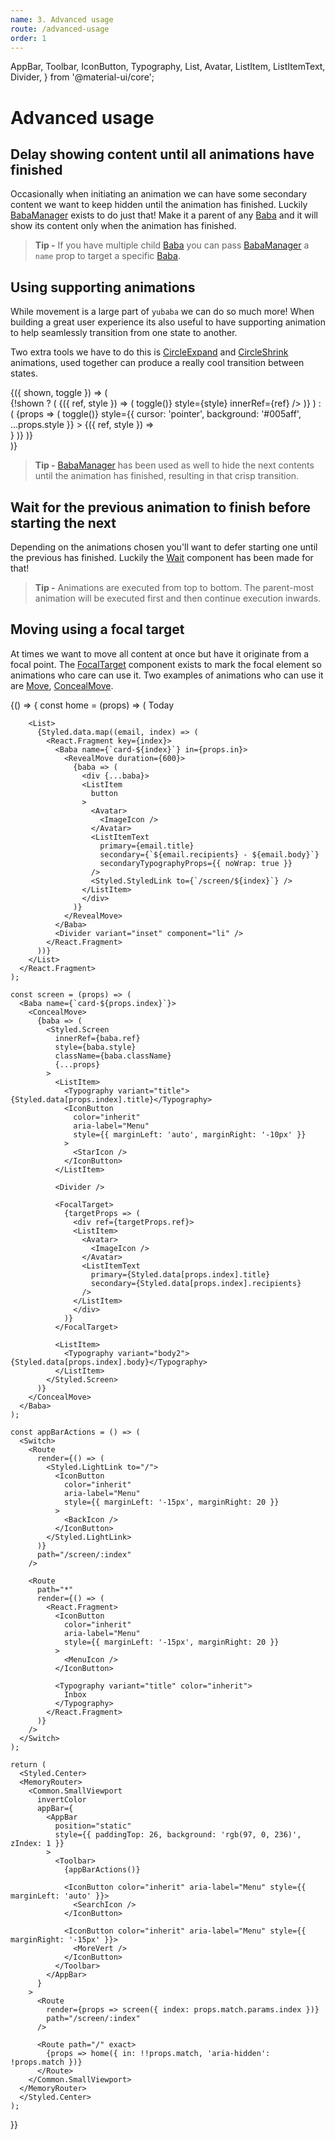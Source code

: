 ```yaml
---
name: 3. Advanced usage
route: /advanced-usage
order: 1
---
```


  AppBar,
  Toolbar,
  IconButton,
  Typography,
  List,
  Avatar,
  ListItem,
  ListItemText,
  Divider,
} from '@material-ui/core';

# Advanced usage

## Delay showing content until all animations have finished

Occasionally when initiating an animation we can have some secondary content we want to keep hidden until the animation has finished.
Luckily [BabaManager](/baba-manager) exists to do just that!
Make it a parent of any [Baba](/baba) and it will show its content only when the animation has finished.

> **Tip -** If you have multiple child [Baba](/baba) you can pass [BabaManager](/baba-manager) a `name` prop to target a specific [Baba](/baba).

## Using supporting animations

While movement is a large part of `yubaba` we can do so much more!
When building a great user experience its also useful to have supporting animation to help seamlessly transition from one state to another.

Two extra tools we have to do this is [CircleExpand](/circle-expand) and [CircleShrink](/circle-shrink) animations,
used together can produce a really cool transition between states.

<Playground>
  <Styled.Center>
    <Common.SmallViewport>
      <Common.Toggler>
        {({ shown, toggle }) => (
          <div id="yo">
            {!shown ? (
              <Styled.Container>
                <Baba name="circle-expand-square" key="1">
                  <CircleExpand background="#fea3aa">
                    {({ ref, style }) => (
                      <Styled.Root onClick={() => toggle()} style={style} innerRef={ref} />
                    )}
                  </CircleExpand>
                </Baba>
              </Styled.Container>
            ) : (
              <BabaManager>
                {props => (
                  <Styled.Container
                    onClick={() => toggle()}
                    style={{ cursor: 'pointer', background: '#005aff', ...props.style }}
                  >
                    <Baba name="circle-expand-square" key="2">
                      <CircleShrink background="#005aff">
                        {({ ref, style }) => <div style={style} ref={ref} />}
                      </CircleShrink>
                    </Baba>
                  </Styled.Container>
                )}
              </BabaManager>
            )}
          </div>
        )}
      </Common.Toggler>
    </Common.SmallViewport>
  </Styled.Center>
</Playground>

> **Tip -** [BabaManager](/baba-manager) has been used as well to hide the next contents until the animation has finished,
> resulting in that crisp transition.

## Wait for the previous animation to finish before starting the next

Depending on the animations chosen you'll want to defer starting one until the previous has finished.
Luckily the [Wait](/wait) component has been made for that!

> **Tip -** Animations are executed from top to bottom.
> The parent-most animation will be executed first and then continue execution inwards.

## Moving using a focal target

At times we want to move all content at once but have it originate from a focal point.
The [FocalTarget](/focal-target) component exists to mark the focal element so animations who care can use it.
Two examples of animations who can use it are [Move](/move), [ConcealMove](/conceal-move).

<Playground>
  {() => {
    const home = (props) => (
      <React.Fragment>
        <Typography
          gutterBottom
          variant="subheading"
          color="inherit"
          style={{ marginTop: 20, marginLeft: 22 }}
        >
          Today
        </Typography>

        <List>
          {Styled.data.map((email, index) => (
            <React.Fragment key={index}>
              <Baba name={`card-${index}`} in={props.in}>
                <RevealMove duration={600}>
                  {baba => (
                    <div {...baba}>
                    <ListItem
                      button
                    >
                      <Avatar>
                        <ImageIcon />
                      </Avatar>
                      <ListItemText
                        primary={email.title}
                        secondary={`${email.recipients} - ${email.body}`}
                        secondaryTypographyProps={{ noWrap: true }}
                      />
                      <Styled.StyledLink to={`/screen/${index}`} />
                    </ListItem>
                    </div>
                  )}
                </RevealMove>
              </Baba>
              <Divider variant="inset" component="li" />
            </React.Fragment>
          ))}
        </List>
      </React.Fragment>
    );

    const screen = (props) => (
      <Baba name={`card-${props.index}`}>
        <ConcealMove>
          {baba => (
            <Styled.Screen
              innerRef={baba.ref}
              style={baba.style}
              className={baba.className}
              {...props}
            >
              <ListItem>
                <Typography variant="title">{Styled.data[props.index].title}</Typography>
                <IconButton
                  color="inherit"
                  aria-label="Menu"
                  style={{ marginLeft: 'auto', marginRight: '-10px' }}
                >
                  <StarIcon />
                </IconButton>
              </ListItem>

              <Divider />

              <FocalTarget>
                {targetProps => (
                  <div ref={targetProps.ref}>
                  <ListItem>
                    <Avatar>
                      <ImageIcon />
                    </Avatar>
                    <ListItemText
                      primary={Styled.data[props.index].title}
                      secondary={Styled.data[props.index].recipients}
                    />
                  </ListItem>
                  </div>
                )}
              </FocalTarget>

              <ListItem>
                <Typography variant="body2">{Styled.data[props.index].body}</Typography>
              </ListItem>
            </Styled.Screen>
          )}
        </ConcealMove>
      </Baba>
    );

    const appBarActions = () => (
      <Switch>
        <Route
          render={() => (
            <Styled.LightLink to="/">
              <IconButton
                color="inherit"
                aria-label="Menu"
                style={{ marginLeft: '-15px', marginRight: 20 }}
              >
                <BackIcon />
              </IconButton>
            </Styled.LightLink>
          )}
          path="/screen/:index"
        />

        <Route
          path="*"
          render={() => (
            <React.Fragment>
              <IconButton
                color="inherit"
                aria-label="Menu"
                style={{ marginLeft: '-15px', marginRight: 20 }}
              >
                <MenuIcon />
              </IconButton>

              <Typography variant="title" color="inherit">
                Inbox
              </Typography>
            </React.Fragment>
          )}
        />
      </Switch>
    );

    return (
      <Styled.Center>
      <MemoryRouter>
        <Common.SmallViewport
          invertColor
          appBar={
            <AppBar
              position="static"
              style={{ paddingTop: 26, background: 'rgb(97, 0, 236)', zIndex: 1 }}
            >
              <Toolbar>
                {appBarActions()}

                <IconButton color="inherit" aria-label="Menu" style={{ marginLeft: 'auto' }}>
                  <SearchIcon />
                </IconButton>

                <IconButton color="inherit" aria-label="Menu" style={{ marginRight: '-15px' }}>
                  <MoreVert />
                </IconButton>
              </Toolbar>
            </AppBar>
          }
        >
          <Route
            render={props => screen({ index: props.match.params.index })}
            path="/screen/:index"
          />

          <Route path="/" exact>
            {props => home({ in: !!props.match, 'aria-hidden': !props.match })}
          </Route>
        </Common.SmallViewport>
      </MemoryRouter>
      </Styled.Center>
    );

}}

</Playground>
